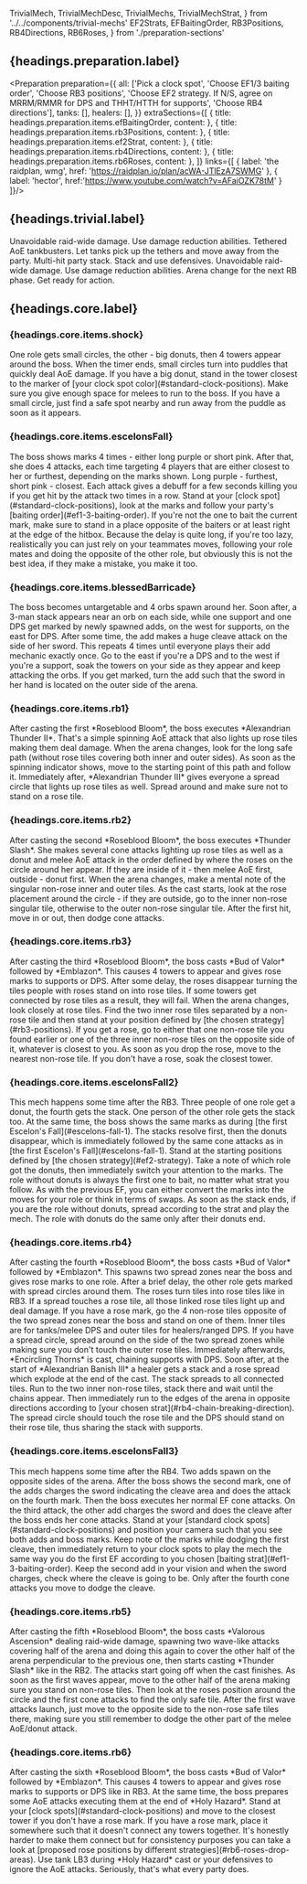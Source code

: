   TrivialMech,
  TrivialMechDesc,
  TrivialMechs,
  TrivialMechStrat,
} from '../../components/trivial-mechs'
  EF2Strats,
  EFBaitingOrder,
  RB3Positions,
  RB4Directions,
  RB6Roses,
} from './preparation-sections'

## {headings.preparation.label}

<Preparation preparation={{
  all: ['Pick a clock spot', 'Choose EF1/3 baiting order', 'Choose RB3 positions', 'Choose EF2 strategy. If N/S, agree on MRRM/RMMR for DPS and THHT/HTTH for supports', 'Choose RB4 directions'],
  tanks: [],
  healers: [],
}} extraSections={[
  {
    title: headings.preparation.items.efBaitingOrder,
    content: <EFBaitingOrder />
  },
  {
    title: headings.preparation.items.rb3Positions,
    content: <RB3Positions />
  },
  {
    title: headings.preparation.items.ef2Strat,
    content: <EF2Strats />
  },
  {
    title: headings.preparation.items.rb4Directions,
    content: <RB4Directions />
  },
  {
    title: headings.preparation.items.rb6Roses,
    content: <RB6Roses />
  },
]} links={[
  {
    label: 'the raidplan, wmg',
    href: 'https://raidplan.io/plan/acWA-JTlEzA7SWMG'
  },
  {
    label: 'hector',
    href:'https://www.youtube.com/watch?v=AFaiOZK78tM'
  }
]}/>


## {headings.trivial.label}

<TrivialMechs duty="ex4">
  <TrivialMech label={headings.trivial.items.thornedCatharsis} type="healer" video="thorned_catharsis.webm">
    <TrivialMechDesc>Unavoidable raid-wide damage.</TrivialMechDesc>
    <TrivialMechStrat>Use damage reduction abilities.</TrivialMechStrat>
  </TrivialMech>
  <TrivialMech label={headings.trivial.items.specterOfTheLost} type="tank" video="specters_of_the_lost.webm">
    <TrivialMechDesc>Tethered AoE tankbusters.</TrivialMechDesc>
    <TrivialMechStrat>Let tanks pick up the tethers and move away from the party.</TrivialMechStrat>
  </TrivialMech>
  <TrivialMech label={headings.trivial.items.stockBreak} type="healer" video="stock_break.webm">
    <TrivialMechDesc>Multi-hit party stack.</TrivialMechDesc>
    <TrivialMechStrat>Stack and use defensives.</TrivialMechStrat>
  </TrivialMech>
  <TrivialMech label={headings.trivial.items.perfumedQuietus} type="healer" video="perfumed_queietus.webm">
    <TrivialMechDesc>Unavoidable raid-wide damage.</TrivialMechDesc>
    <TrivialMechStrat>Use damage reduction abilities.</TrivialMechStrat>
  </TrivialMech>
  <TrivialMech label={headings.trivial.items.rb} type="healer" video="roseblood_bloom.webm">
    <TrivialMechDesc>Arena change for the next RB phase.</TrivialMechDesc>
    <TrivialMechStrat>Get ready for action.</TrivialMechStrat>
  </TrivialMech>
</TrivialMechs>

## {headings.core.label}

### {headings.core.items.shock}

<CoreMech>
  <CoreMechDesc>One role gets small circles, the other - big donuts, then 4 towers appear around the boss. When the timer ends, small circles turn into puddles that quickly deal AoE damage.</CoreMechDesc>
  <CoreMechStrat>If you have a big donut, stand in the tower closest to the marker of [your clock spot color](#standard-clock-positions). Make sure you give enough space for melees to run to the boss. If you have a small circle, just find a safe spot nearby and run away from the puddle as soon as it appears.</CoreMechStrat>
</CoreMech>

<CoreMechVideo duty='ex4' filename="shock.webm" note="In this case, the off tank who got the big donut moved from his blue C mark to the tower at the blue 3 mark."/>

### {headings.core.items.escelonsFall}

<CoreMech>
  <CoreMechDesc>The boss shows marks 4 times - either long purple or short pink. After that, she does 4 attacks, each time targeting 4 players that are either closest to her or furthest, depending on the marks shown. Long purple - furthest, short pink - closest. Each attack gives a debuff for a few seconds killing you if you get hit by the attack two times in a row.</CoreMechDesc>
  <CoreMechStrat>Stand at your [clock spot](#standard-clock-positions), look at the marks and follow your party's [baiting order](#ef1-3-baiting-order). If you're not the one to bait the current mark, make sure to stand in a place opposite of the baiters or at least right at the edge of the hitbox. Because the delay is quite long, if you're too lazy, realistically you can just rely on your teammates moves, following your role mates and doing the opposite of the other role, but obviously this is not the best idea, if they make a mistake, you make it too.</CoreMechStrat>
</CoreMech>

<CoreMechVideo duty='ex4' filename='escelons_fall.webm' note="As an M2, the reaper stood at 3 and followed the standard sup first baiting strategy, turning far-far-close-close marks into in-out-out-in moves for DPS."/>

### {headings.core.items.blessedBarricade}

<CoreMech>
  <CoreMechDesc>The boss becomes untargetable and 4 orbs spawn around her. Soon after, a 3-man stack appears near an orb on each side, while one support and one DPS get marked by newly spawned adds, on the west for supports, on the east for DPS. After some time, the add makes a huge cleave attack on the side of her sword. This repeats 4 times until everyone plays their add mechanic exactly once.</CoreMechDesc>
  <CoreMechStrat>Go to the east if you're a DPS and to the west if you're a support, soak the towers on your side as they appear and keep attacking the orbs. If you get marked, turn the add such that the sword in her hand is located on the outer side of the arena.</CoreMechStrat>
</CoreMech>

<CoreMechVideo duty='ex4' filename='blessed_barricade.webm'  />

### {headings.core.items.rb1}

<CoreMech>
  <CoreMechDesc>After casting the first *Roseblood Bloom*, the boss executes *Alexandrian Thunder II*. That's a simple spinning AoE attack that also lights up rose tiles making them deal damage.</CoreMechDesc>
  <CoreMechStrat>When the arena changes, look for the long safe path (without rose tiles covering both inner and outer sides). As soon as the spinning indicator shows, move to the starting point of this path and follow it.</CoreMechStrat>
</CoreMech>

<CoreMechVideo duty='ex4' filename='rb_1_alexandrian_thunder_2.webm' />

<CoreMech>
  <CoreMechDesc>Immediately after, *Alexandrian Thunder III* gives everyone a spread circle that lights up rose tiles as well.</CoreMechDesc>
  <CoreMechStrat>Spread around and make sure not to stand on a rose tile.</CoreMechStrat>
</CoreMech>

<CoreMechVideo duty='ex4' filename='rb_1_alexandrian_thunder_3.webm'  />

### {headings.core.items.rb2}

<CoreMech>
  <CoreMechDesc>After casting the second *Roseblood Bloom*, the boss executes *Thunder Slash*. She makes several cone attacks lighting up rose tiles as well as a donut and melee AoE attack in the order defined by where the roses on the circle around her appear. If they are inside of it - then melee AoE first, outside - donut first.</CoreMechDesc>
  <CoreMechStrat>When the arena changes, make a mental note of the singular non-rose inner and outer tiles. As the cast starts, look at the rose placement around the circle - if they are outside, go to the inner non-rose singular tile, otherwise to the outer non-rose singular tile. After the first hit, move in or out, then dodge cone attacks.</CoreMechStrat>
</CoreMech>

<CoreMechVideo duty='ex4' filename='rb_2_thunder_slash.webm' note="As the roses first appeared on the outer rim of the circle, the party went to the inner non-rose tile."/>

### {headings.core.items.rb3}

<CoreMech>
  <CoreMechDesc>After casting the third *Roseblood Bloom*, the boss casts *Bud of Valor* followed by *Emblazon*. This causes 4 towers to appear and gives rose marks to supports or DPS. After some delay, the roses disappear turning the tiles people with roses stand on into rose tiles. If some towers get connected by rose tiles as a result, they will fail.</CoreMechDesc>
  <CoreMechStrat>When the arena changes, look closely at rose tiles. Find the two inner rose tiles separated by a non-rose tile and then stand at your position defined by [the chosen strategy](#rb3-positions). If you get a rose, go to either that one non-rose tile you found earlier or one of the three inner non-rose tiles on the opposite side of it, whatever is closest to you. As soon as you drop the rose, move to the nearest non-rose tile. If you don't have a rose, soak the closest tower.</CoreMechStrat>
</CoreMech>

<CoreMechVideo duty='ex4' filename='rb_3_bud_of_valor_emblazon.webm' note="As an M2, the reaper stood at 3 according to the standard TN strategy and, with no rose to drop, soaked the closest tower."/>

### {headings.core.items.escelonsFall2}

<CoreMech>
  <CoreMechDesc>This mech happens some time after the RB3. Three people of one role get a donut, the fourth gets the stack. One person of the other role gets the stack too. At the same time, the boss shows the same marks as during [the first Escelon's Fall](#escelons-fall-1). The stacks resolve first, then the donuts disappear, which is immediately followed by the same cone attacks as in [the first Escelon's Fall](#escelons-fall-1).</CoreMechDesc>
  <CoreMechStrat>Stand at the starting positions defined by [the chosen strategy](#ef2-strategy). Take a note of which role got the donuts, then immediately switch your attention to the marks. The role without donuts is always the first one to bait, no matter what strat you follow. As with the previous EF, you can either convert the marks into the moves for your role or think in terms of swaps. As soon as the stack ends, if you are the role without donuts, spread according to the strat and play the mech. The role with donuts do the same only after their donuts end.</CoreMechStrat>
</CoreMech>

<CoreMechVideo duty='ex4' filename='escelons_fall_2.webm' note="As a DPS, the reaper stood south at the edge of the hitbox following the n/s (mrrm, thht) strat. The donuts appeared on supports, meaning DPS bait first this time. Thus, close-close-far-far turned into in-out-out-in moves for DPS. When the stacks disappeared, the reaper moved to his new position according to the strat and executed the correct moves. The tank on the right almost failed the third bait barely making it."/>

### {headings.core.items.rb4}

<CoreMech>
  <CoreMechDesc>After casting the fourth *Roseblood Bloom*, the boss casts *Bud of Valor* followed by *Emblazon*. This spawns two spread zones near the boss and gives rose marks to one role. After a brief delay, the other role gets marked with spread circles around them. The roses turn tiles into rose tiles like in RB3. If a spread touches a rose tile, all those linked rose tiles light up and deal damage.</CoreMechDesc>
  <CoreMechStrat>If you have a rose mark, go the 4 non-rose tiles opposite of the two spread zones near the boss and stand on one of them. Inner tiles are for tanks/melee DPS and outer tiles for healers/ranged DPS. If you have a spread circle, spread around on the side of the two spread zones while making sure you don't touch the outer rose tiles.</CoreMechStrat>
</CoreMech>

<CoreMechVideo duty='ex4' filename='rb_4_emblazon.webm' note="If the reaper stood at the pictomancer's position instead, he could maintain full melee uptime, but it was too late. Fortunately, the DPS check is basically non-existent for this fight."/>

<CoreMech>
  <CoreMechDesc>Immediately afterwards, *Encircling Thorns* is cast, chaining supports with DPS. Soon after, at the start of *Alexandrian Banish III* a healer gets a stack and a rose spread which explode at the end of the cast. The stack spreads to all connected tiles.</CoreMechDesc>
  <CoreMechStrat>Run to the two inner non-rose tiles, stack there and wait until the chains appear. Then immediately run to the edges of the arena in opposite directions according to [your chosen strat](#rb4-chain-breaking-direction). The spread circle should touch the rose tile and the DPS should stand on their rose tile, thus sharing the stack with supports.</CoreMechStrat>
</CoreMech>

<CoreMechVideo duty='ex4' filename='rb_4_encircling_thorns_alexandrian_banish_3.webm' note="Here, DPS ran right according to the raidplan strat, but the reaper was too slow to reach the rose tile before the cast ended, while the pictomancer completely forgot about that part. This caused the stack to be shared only by 6 people, thereby killing the dancer who was not at full hp and almost wiping the party."/>

### {headings.core.items.escelonsFall3}

<CoreMech>
  <CoreMechDesc>This mech happens some time after the RB4. Two adds spawn on the opposite sides of the arena. After the boss shows the second mark, one of the adds charges the sword indicating the cleave area and does the attack on the fourth mark. Then the boss executes her normal EF cone attacks. On the third attack, the other add charges the sword and does the cleave after the boss ends her cone attacks.</CoreMechDesc>
  <CoreMechStrat>Stand at your [standard clock spots](#standard-clock-positions) and position your camera such that you see both adds and boss marks. Keep note of the marks while dodging the first cleave, then immediately return to your clock spots to play the mech the same way you do the first EF according to you chosen [baiting strat](#ef1-3-baiting-order). Keep the second add in your vision and when the sword charges, check where the cleave is going to be. Only after the fourth cone attacks you move to dodge the cleave.</CoreMechStrat>
</CoreMech>

<CoreMechVideo duty='ex4' filename='escelons_fall_3.webm' note="As an M2, the reaper stood at 3 and followed the standard sup first baiting strategy, turning far-close-close-far marks into in-in-out-out moves for DPS, while making sure to not get hit by the cleave. The pictomancer lost track of the marks, standing far on the first and second attacks, resulting in sage's and their own deaths."/>

### {headings.core.items.rb5}

<CoreMech>
  <CoreMechDesc>After casting the fifth *Roseblood Bloom*, the boss casts *Valorous Ascension* dealing raid-wide damage, spawning two wave-like attacks covering half of the arena and doing this again to cover the other half of the arena perpendicular to the previous one, then starts casting *Thunder Slash* like in the RB2. The attacks start going off when the cast finishes. </CoreMechDesc>
  <CoreMechStrat>As soon as the first waves appear, move to the other half of the arena making sure you stand on non-rose tiles. Then look at the roses position around the circle and the first cone attacks to find the only safe tile. After the first wave attacks launch, just move to the opposite side to the non-rose safe tiles there, making sure you still remember to dodge the other part of the melee AoE/donut attack.</CoreMechStrat>
</CoreMech>

<CoreMechVideo duty='ex4' filename='rb_5_thunder_slash.webm'/>

### {headings.core.items.rb6}

<CoreMech>
  <CoreMechDesc>After casting the sixth *Roseblood Bloom*, the boss casts *Bud of Valor* followed by *Emblazon*. This causes 4 towers to appear and gives rose marks to supports or DPS like in RB3. At the same time, the boss prepares some AoE attacks executing them at the end of *Holy Hazard*.</CoreMechDesc>
  <CoreMechStrat>Stand at your [clock spots](#standard-clock-positions) and move to the closest tower if you don't have a rose mark. If you have a rose mark, place it somewhere such that it doesn't connect any towers together. It's honestly harder to make them connect but for consistency purposes you can take a look at [proposed rose positions by different strategies](#rb6-roses-drop-areas). Use tank LB3 during *Holy Hazard* cast or your defensives to ignore the AoE attacks. Seriously, that's what every party does.</CoreMechStrat>
</CoreMech>

<CoreMechVideo duty='ex4' filename='rb_6_emblazon.webm' note="As an M2, the reaper stands at 3, then moves to the closest tower. The tank uses LB3 during the cast so the party barely suffers any damage."/>
